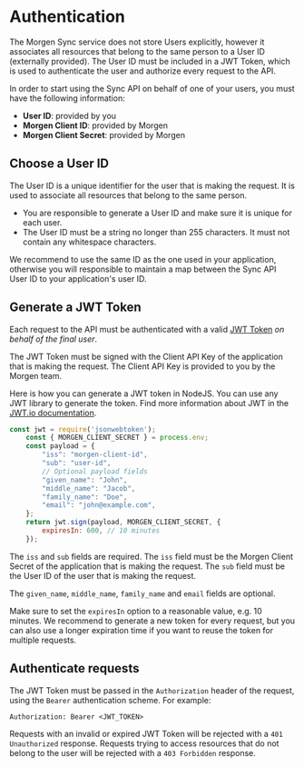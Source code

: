 # Authentication

The Morgen Sync service does not store Users explicitly, however it associates all resources that belong to the same person
 to a User ID (externally provided). The User ID must be included in a JWT Token, which is used to authenticate the user
    and authorize every request to the API.

In order to start using the Sync API on behalf of one of your users, you must have the following information:

- **User ID**: provided by you
- **Morgen Client ID**: provided by Morgen
- **Morgen Client Secret**: provided by Morgen

## Choose a User ID

The User ID is a unique identifier for the user that is making the request. It is used to associate all resources that belong to the same person.
- You are responsible to generate a User ID and make sure it is unique for each user.
- The User ID must be a string no longer than 255 characters. It must not contain any whitespace characters.

We recommend to use the same ID as the one used in your application, otherwise you will responsible to maintain
a map between the Sync API User ID to your application's user ID.


## Generate a JWT Token

Each request to the API must be authenticated with a valid [JWT Token](https://jwt.io/introduction/) _on behalf of the final user_.

The JWT Token must be signed with the Client API Key of the application that is making the request.
The Client API Key is provided to you by the Morgen team.

Here is how you can generate a JWT token in NodeJS. You can use any JWT library to generate the token.
Find more information about JWT in the [JWT.io documentation](https://jwt.io/introduction/).

```js
const jwt = require('jsonwebtoken');
    const { MORGEN_CLIENT_SECRET } = process.env;
    const payload = {
        "iss": "morgen-client-id",
        "sub": "user-id",
        // Optional payload fields
        "given_name": "John",
        "middle_name": "Jacob",
        "family_name": "Doe",
        "email": "john@example.com",
    };
    return jwt.sign(payload, MORGEN_CLIENT_SECRET, {
        expiresIn: 600, // 10 minutes
    });
```

The `iss` and `sub` fields are required. The `iss` field must be the Morgen Client Secret of the application that is making the request.
The `sub` field must be the User ID of the user that is making the request.

The `given_name`, `middle_name`, `family_name` and `email` fields are optional.

Make sure to set the `expiresIn` option to a reasonable value, e.g. 10 minutes. We recommend to generate a new token for every request,
but you can also use a longer expiration time if you want to reuse the token for multiple requests.

## Authenticate requests

The JWT Token must be passed in the `Authorization` header of the request, using the `Bearer` authentication scheme. For example:

```
Authorization: Bearer <JWT_TOKEN>
```

Requests with an invalid or expired JWT Token will be rejected with a `401 Unauthorized` response.
Requests trying to access resources that do not belong to the user will be rejected with a `403 Forbidden` response.

